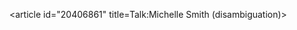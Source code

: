 <article id="20406861" title=Talk:Michelle Smith (disambiguation)>
	<talkpage id="20406861" title="Talk:Michelle Smith (disambiguation)">
{{DisambigProject}}
	</talkpage>
</article>